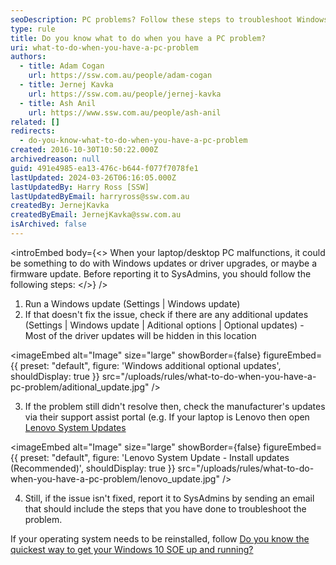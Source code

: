 ```yaml
---
seoDescription: PC problems? Follow these steps to troubleshoot Windows updates, driver upgrades, and firmware updates before reporting issues to SysAdmins.
type: rule
title: Do you know what to do when you have a PC problem?
uri: what-to-do-when-you-have-a-pc-problem
authors:
  - title: Adam Cogan
    url: https://ssw.com.au/people/adam-cogan
  - title: Jernej Kavka
    url: https://ssw.com.au/people/jernej-kavka
  - title: Ash Anil
    url: https://www.ssw.com.au/people/ash-anil
related: []
redirects:
  - do-you-know-what-to-do-when-you-have-a-pc-problem
created: 2016-10-30T10:50:22.000Z
archivedreason: null
guid: 491e4985-ea13-476c-b644-f077f7078fe1
lastUpdated: 2024-03-26T06:16:05.000Z
lastUpdatedBy: Harry Ross [SSW]
lastUpdatedByEmail: harryross@ssw.com.au
createdBy: JernejKavka
createdByEmail: JernejKavka@ssw.com.au
isArchived: false
---
```


<introEmbed
  body={<>
When your laptop/desktop PC malfunctions, it could be something to do with Windows updates or driver upgrades, or maybe a firmware update. Before reporting it to SysAdmins, you should follow the following steps:
  </>}
/>
1. Run a Windows update (Settings | Windows update)
2. If that doesn't fix the issue, check if there are any additional updates (Settings | Windows update | Aditional options | Optional updates) - Most of the driver updates will be hidden in this location

   
<imageEmbed
  alt="Image"
  size="large"
  showBorder={false}
  figureEmbed={{
    preset: "default",
    figure: 'Windows additional optional updates',
    shouldDisplay: true
  }}
  src="/uploads/rules/what-to-do-when-you-have-a-pc-problem/aditional_update.jpg"
/>

3. If the problem still didn't resolve then, check the manufacturer's updates via their support assist portal (e.g. If your laptop is Lenovo then open [Lenovo System Updates](https://support.lenovo.com/au/en/downloads/ds012808-lenovo-system-update-for-windows-10-7-32-bit-64-bit-desktop-notebook-workstation)

   
<imageEmbed
  alt="Image"
  size="large"
  showBorder={false}
  figureEmbed={{
    preset: "default",
    figure: 'Lenovo System Update - Install updates (Recommended)',
    shouldDisplay: true
  }}
  src="/uploads/rules/what-to-do-when-you-have-a-pc-problem/lenovo_update.jpg"
/>

4. Still, if the issue isn't fixed, report it to SysAdmins by sending an email that should include the steps that you have done to troubleshoot the problem.

If your operating system needs to be reinstalled, follow [Do you know the quickest way to get your Windows 10 SOE up and running?](/do-you-know-the-quickest-way-to-get-your-windows-10-soe-up-and-running)
